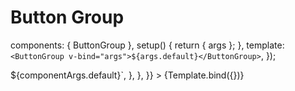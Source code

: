 
<Meta id="vue-button-group" title="Vue.js Component/Button Group" component={ButtonGroup} />

# Button Group

  components: { ButtonGroup },
  setup() {
    return { args };
  },
  template: `<ButtonGroup v-bind="args">${args.default}</ButtonGroup>`,
});

<Canvas>
  <Story
    name="Button Group"
    args={componentArgs}
    parameters={{
      docs: {
        source: {
          code: `<ButtonGroup>${componentArgs.default}</ButtonGroup>`,
        },
      },
    }}
  >
    {Template.bind({})}
  </Story>
</Canvas>

<ArgsTable story="Button Group" />
